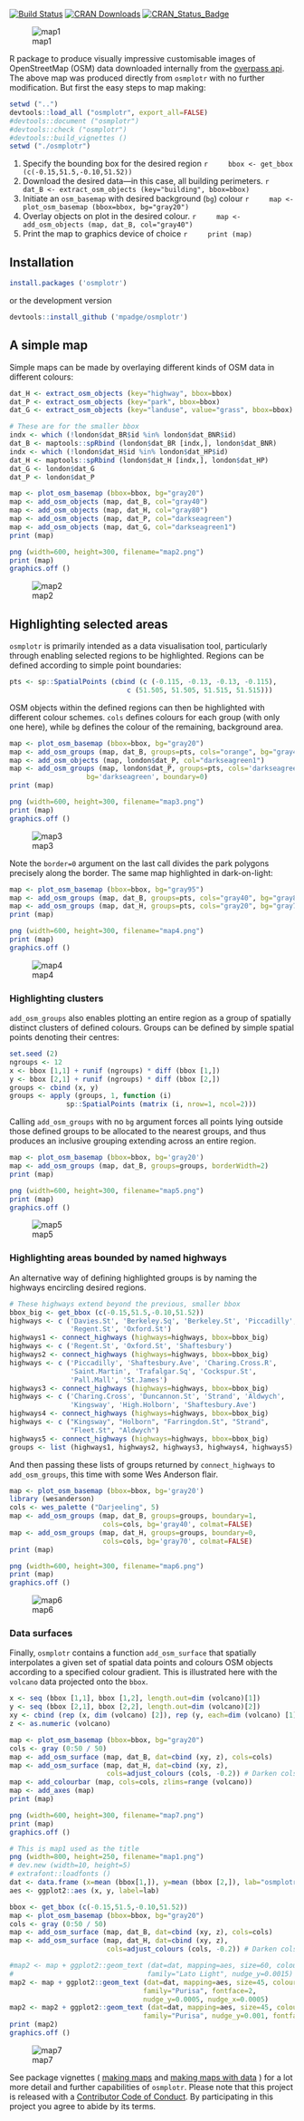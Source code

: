 [![Build Status](https://travis-ci.org/mpadge/osmplotr.svg?branch=master)](https://travis-ci.org/mpadge/osmplotr)
[![CRAN Downloads](http://cranlogs.r-pkg.org/badges/grand-total/osmplotr?color=orange)](http://cran.r-project.org/package=osmplotr)
[![CRAN_Status_Badge](http://www.r-pkg.org/badges/version/osmplotr)](http://cran.r-project.org/package=osmplotr)

![map1](./figure/map1.png)

R package to produce visually impressive customisable images of OpenStreetMap
(OSM) data downloaded internally from the 
[overpass api](http://overpass-api.de/). The above map was produced directly
from `osmplotr` with no further modification. But first the easy steps to map
making:

```r
setwd ("..")
devtools::load_all ("osmplotr", export_all=FALSE)
#devtools::document ("osmplotr")
#devtools::check ("osmplotr")
#devtools::build_vignettes ()
setwd ("./osmplotr")
```


1. Specify the bounding box for the desired region
    ```r
    bbox <- get_bbox (c(-0.15,51.5,-0.10,51.52))
    ```
2. Download the desired data---in this case, all building perimeters.
    ```r
    dat_B <- extract_osm_objects (key="building", bbox=bbox)
    ```
3. Initiate an `osm_basemap` with desired background (`bg`) colour
    ```r
    map <- plot_osm_basemap (bbox=bbox, bg="gray20")
    ```
4. Overlay objects on plot in the desired colour.
    ```r
    map <- add_osm_objects (map, dat_B, col="gray40")
    ```
5. Print the map to graphics device of choice
    ```r
    print (map)
    ```

## Installation

```r
install.packages ('osmplotr')
```
or the development version
```r
devtools::install_github ('mpadge/osmplotr')
```

## A simple map

Simple maps can be made by overlaying different kinds of OSM data in different
colours:
```r
dat_H <- extract_osm_objects (key="highway", bbox=bbox)
dat_P <- extract_osm_objects (key="park", bbox=bbox)
dat_G <- extract_osm_objects (key="landuse", value="grass", bbox=bbox)
```
```r
# These are for the smaller bbox
indx <- which (!london$dat_BR$id %in% london$dat_BNR$id)
dat_B <- maptools::spRbind (london$dat_BR [indx,], london$dat_BNR)
indx <- which (!london$dat_H$id %in% london$dat_HP$id)
dat_H <- maptools::spRbind (london$dat_H [indx,], london$dat_HP)
dat_G <- london$dat_G
dat_P <- london$dat_P
```
```r
map <- plot_osm_basemap (bbox=bbox, bg="gray20")
map <- add_osm_objects (map, dat_B, col="gray40")
map <- add_osm_objects (map, dat_H, col="gray80")
map <- add_osm_objects (map, dat_P, col="darkseagreen")
map <- add_osm_objects (map, dat_G, col="darkseagreen1")
print (map)
```
```r
png (width=600, height=300, filename="map2.png")
print (map)
graphics.off ()
```

![map2](./figure/map2.png)

## Highlighting selected areas

`osmplotr` is primarily intended as a data visualisation tool, particularly
through enabling selected regions to be highlighted. Regions can be defined
according to simple point boundaries:

```r
pts <- sp::SpatialPoints (cbind (c (-0.115, -0.13, -0.13, -0.115),
                             c (51.505, 51.505, 51.515, 51.515)))
```
OSM objects within the defined regions can then be highlighted with different
colour schemes. `cols` defines colours for each group (with only one here),
while `bg` defines the colour of the remaining, background area.
```r
map <- plot_osm_basemap (bbox=bbox, bg="gray20")
map <- add_osm_groups (map, dat_B, groups=pts, cols="orange", bg="gray40")
map <- add_osm_objects (map, london$dat_P, col="darkseagreen1")
map <- add_osm_groups (map, london$dat_P, groups=pts, cols='darkseagreen1',
                   bg='darkseagreen', boundary=0)
print (map)
```
```r
png (width=600, height=300, filename="map3.png")
print (map)
graphics.off ()
```
![map3](./figure/map3.png)

Note the `border=0` argument on the last call divides the park polygons
precisely along the border. The same map highlighted in dark-on-light:
```r
map <- plot_osm_basemap (bbox=bbox, bg="gray95")
map <- add_osm_groups (map, dat_B, groups=pts, cols="gray40", bg="gray85")
map <- add_osm_groups (map, dat_H, groups=pts, cols="gray20", bg="gray70")
print (map)
```
```r
png (width=600, height=300, filename="map4.png")
print (map)
graphics.off ()
```
![map4](./figure/map4.png)

### Highlighting clusters

`add_osm_groups` also enables plotting an entire region as a group of
spatially distinct clusters of defined colours. Groups can be defined by simple
spatial points denoting their centres:

```r
set.seed (2)
ngroups <- 12
x <- bbox [1,1] + runif (ngroups) * diff (bbox [1,])
y <- bbox [2,1] + runif (ngroups) * diff (bbox [2,])
groups <- cbind (x, y)
groups <- apply (groups, 1, function (i) 
              sp::SpatialPoints (matrix (i, nrow=1, ncol=2)))
```
Calling `add_osm_groups` with no `bg` argument forces all points lying outside
those defined groups to be allocated to the nearest groups, and thus produces an
inclusive grouping extending across an entire region.

```r
map <- plot_osm_basemap (bbox=bbox, bg='gray20')
map <- add_osm_groups (map, dat_B, groups=groups, borderWidth=2)
print (map)
```
```r
png (width=600, height=300, filename="map5.png")
print (map)
graphics.off ()
```
![map5](./figure/map5.png)

### Highlighting areas bounded by named highways

An alternative way of defining highlighted groups is by naming the highways
encircling desired regions.
```r
# These highways extend beyond the previous, smaller bbox
bbox_big <- get_bbox (c(-0.15,51.5,-0.10,51.52))
highways <- c ('Davies.St', 'Berkeley.Sq', 'Berkeley.St', 'Piccadilly',
               'Regent.St', 'Oxford.St')
highways1 <- connect_highways (highways=highways, bbox=bbox_big)
highways <- c ('Regent.St', 'Oxford.St', 'Shaftesbury')
highways2 <- connect_highways (highways=highways, bbox=bbox_big)
highways <- c ('Piccadilly', 'Shaftesbury.Ave', 'Charing.Cross.R',
               'Saint.Martin', 'Trafalgar.Sq', 'Cockspur.St',
               'Pall.Mall', 'St.James')
highways3 <- connect_highways (highways=highways, bbox=bbox_big)
highways <- c ('Charing.Cross', 'Duncannon.St', 'Strand', 'Aldwych',
               'Kingsway', 'High.Holborn', 'Shaftesbury.Ave')
highways4 <- connect_highways (highways=highways, bbox=bbox_big)
highways <- c ("Kingsway", "Holborn", "Farringdon.St", "Strand",
               "Fleet.St", "Aldwych")
highways5 <- connect_highways (highways=highways, bbox=bbox_big)
groups <- list (highways1, highways2, highways3, highways4, highways5)
```
And then passing these lists of groups returned by `connect_highways` to
`add_osm_groups`, this time with some Wes Anderson flair.
```r
map <- plot_osm_basemap (bbox=bbox, bg='gray20')
library (wesanderson)
cols <- wes_palette ("Darjeeling", 5) 
map <- add_osm_groups (map, dat_B, groups=groups, boundary=1,
                       cols=cols, bg='gray40', colmat=FALSE)
map <- add_osm_groups (map, dat_H, groups=groups, boundary=0,
                       cols=cols, bg='gray70', colmat=FALSE)
print (map)
```
```r
png (width=600, height=300, filename="map6.png")
print (map)
graphics.off ()
```
![map6](./figure/map6.png)


### Data surfaces

Finally, `osmplotr` contains a function `add_osm_surface` that spatially
interpolates a given set of spatial data points and colours OSM objects
according to a specified colour gradient. This is illustrated here with the
`volcano` data projected onto the `bbox`.
```r
x <- seq (bbox [1,1], bbox [1,2], length.out=dim (volcano)[1])
y <- seq (bbox [2,1], bbox [2,2], length.out=dim (volcano)[2])
xy <- cbind (rep (x, dim (volcano) [2]), rep (y, each=dim (volcano) [1]))
z <- as.numeric (volcano)
```
```r
map <- plot_osm_basemap (bbox=bbox, bg="gray20")
cols <- gray (0:50 / 50)
map <- add_osm_surface (map, dat_B, dat=cbind (xy, z), cols=cols)
map <- add_osm_surface (map, dat_H, dat=cbind (xy, z), 
                        cols=adjust_colours (cols, -0.2)) # Darken cols by ~20%
map <- add_colourbar (map, cols=cols, zlims=range (volcano))
map <- add_axes (map)
print (map)
```
```r
png (width=600, height=300, filename="map7.png")
print (map)
graphics.off ()
```

```r
# This is map1 used as the title
png (width=800, height=250, filename="map1.png")
# dev.new (width=10, height=5)
# extrafont::loadfonts ()
dat <- data.frame (x=mean (bbox[1,]), y=mean (bbox [2,]), lab="osmplotr")
aes <- ggplot2::aes (x, y, label=lab)

bbox <- get_bbox (c(-0.15,51.5,-0.10,51.52))
map <- plot_osm_basemap (bbox=bbox, bg="gray20")
cols <- gray (0:50 / 50)
map <- add_osm_surface (map, dat_B, dat=cbind (xy, z), cols=cols)
map <- add_osm_surface (map, dat_H, dat=cbind (xy, z), 
                        cols=adjust_colours (cols, -0.2)) # Darken cols by ~20%

#map2 <- map + ggplot2::geom_text (dat=dat, mapping=aes, size=60, colour="white",
#                                 family="Lato Light", nudge_y=0.0015)
map2 <- map + ggplot2::geom_text (dat=dat, mapping=aes, size=45, colour="black",
                                 family="Purisa", fontface=2,
                                 nudge_y=0.0005, nudge_x=0.0005)
map2 <- map2 + ggplot2::geom_text (dat=dat, mapping=aes, size=45, colour="white",
                                 family="Purisa", nudge_y=0.001, fontface=2)
print (map2)
graphics.off ()
```
![map7](./figure/map7.png)

See package vignettes (
[making maps](https://cran.r-project.org/web/packages/osmplotr/vignettes/making-maps.html)
and
[making maps with data](https://cran.r-project.org/web/packages/osmplotr/vignettes/making-maps-with-data.html)
) for a lot more
detail and further capabilities of `osmplotr`.  Please note that this project is
released with a [Contributor Code of Conduct](CONDUCT.md). By participating in
this project you agree to abide by its terms.

